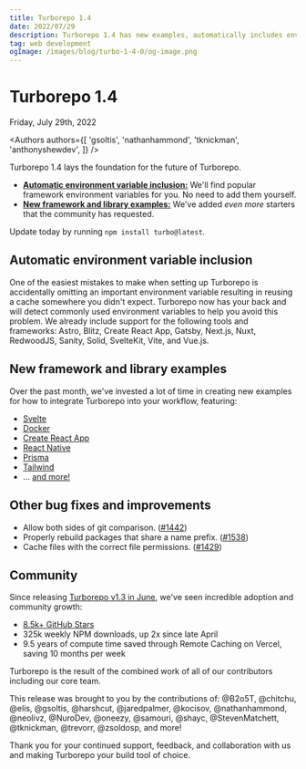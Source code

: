 ```yaml
---
title: Turborepo 1.4
date: 2022/07/29
description: Turborepo 1.4 has new examples, automatically includes environment variables, and more!
tag: web development
ogImage: /images/blog/turbo-1-4-0/og-image.png
---
```


# Turborepo 1.4


<div className="text-sm mt-2 text-center text-gray-500 dark:text-gray-400">Friday, July 29th, 2022</div>

<Authors authors={[ 'gsoltis', 'nathanhammond', 'tknickman', 'anthonyshewdev', ]} />

Turborepo 1.4 lays the foundation for the future of Turborepo.

- [**Automatic environment variable inclusion:**](#automatic-environment-variable-inclusion) We'll find popular framework environment variables for you. No need to add them yourself.
- [**New framework and library examples:**](#new-framework-and-library-examples) We've added _even more_ starters that the community has requested.

Update today by running `npm install turbo@latest`.

## Automatic environment variable inclusion

One of the easiest mistakes to make when setting up Turborepo is accidentally omitting an important environment variable resulting in reusing a cache somewhere you didn't expect. Turborepo now has your back and will detect commonly used environment variables to help you avoid this problem. We already include support for the following tools and frameworks: Astro, Blitz, Create React App, Gatsby, Next.js, Nuxt, RedwoodJS, Sanity, Solid, SvelteKit, Vite, and Vue.js.

## New framework and library examples

Over the past month, we've invested a lot of time in creating new examples for how to integrate Turborepo into your workflow, featuring:

- [Svelte](https://github.com/vercel/turborepo/tree/main/examples/with-svelte)
- [Docker](https://github.com/vercel/turborepo/tree/main/examples/with-docker)
- [Create React App](https://github.com/vercel/turborepo/tree/main/examples/with-create-react-app)
- [React Native](https://github.com/vercel/turborepo/tree/main/examples/with-react-native-web)
- [Prisma](https://github.com/vercel/turborepo/tree/main/examples/with-prisma)
- [Tailwind](https://github.com/vercel/turborepo/tree/main/examples/with-tailwind)
- … [and more!](https://github.com/vercel/turborepo/tree/main/examples)

## Other bug fixes and improvements

- Allow both sides of git comparison. ([#1442](https://github.com/vercel/turborepo/pull/1442))
- Properly rebuild packages that share a name prefix. ([#1538](https://github.com/vercel/turborepo/pull/1538))
- Cache files with the correct file permissions. ([#1429](https://github.com/vercel/turborepo/pull/1429))

## Community

Since releasing [Turborepo v1.3 in June](/blog/turbo-1-3-0), we've seen incredible adoption and community growth:

- [8.5k+ GitHub Stars](https://github.com/vercel/turborepo)
- 325k weekly NPM downloads, up 2x since late April
- 9.5 years of compute time saved through Remote Caching on Vercel, saving 10 months per week

Turborepo is the result of the combined work of all of our contributors including our core team.

This release was brought to you by the contributions of: @B2o5T, @chitchu, @elis, @gsoltis, @harshcut, @jaredpalmer, @kocisov, @nathanhammond, @neolivz, @NuroDev, @oneezy, @samouri, @shayc, @StevenMatchett, @tknickman, @trevorr, @zsoldosp, and more!

Thank you for your continued support, feedback, and collaboration with us and making Turborepo your build tool of choice.
